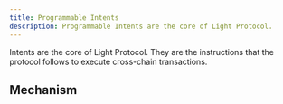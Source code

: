 ```yaml
---
title: Programmable Intents
description: Programmable Intents are the core of Light Protocol.
---
```


Intents are the core of Light Protocol. They are the instructions that the protocol follows to execute cross-chain transactions.

## Mechanism
